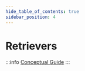 ```yaml
---
hide_table_of_contents: true
sidebar_position: 4
---
```



# Retrievers

:::info
[Conceptual Guide](https://docs.langchain.com/docs/components/indexing/retriever)
:::


<DocCardList />
